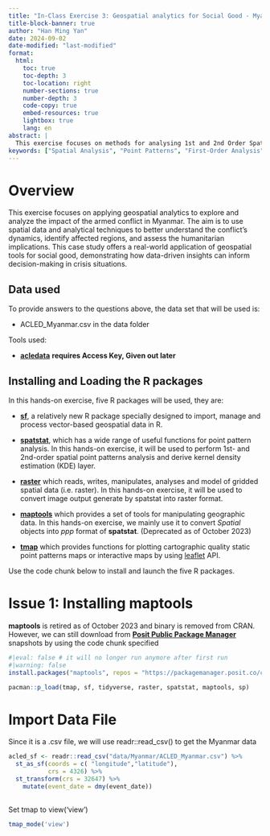 ```yaml
---
title: "In-Class Exercise 3: Geospatial analytics for Social Good - Myanmar Arm Conflict Case Study"
title-block-banner: true
author: "Han Ming Yan"
date: 2024-09-02
date-modified: "last-modified"
format:
  html:
    toc: true
    toc-depth: 3
    toc-location: right
    number-sections: true
    number-depth: 3
    code-copy: true
    embed-resources: true
    lightbox: true
    lang: en
abstract: |
  This exercise focuses on methods for analysing 1st and 2nd Order Spatial Point Patterns. We will cover techniques and tools necessary for conducting this analysis, with practical examples.
keywords: ["Spatial Analysis", "Point Patterns", "First-Order Analysis", "Second-Order Analysis", "Monte Carlo simulation", "Myanmar", "Myanmar Civil War Crisis"]
---
```


# **Overview**

This exercise focuses on applying geospatial analytics to explore and analyze the impact of the armed conflict in Myanmar. The aim is to use spatial data and analytical techniques to better understand the conflict's dynamics, identify affected regions, and assess the humanitarian implications. This case study offers a real-world application of geospatial tools for social good, demonstrating how data-driven insights can inform decision-making in crisis situations.

## **Data used**

To provide answers to the questions above, the data set that will be used is:

-   ACLED_Myanmar.csv in the data folder

Tools used:

-   [**acledata**](https://acleddata.com/data-export-tool/) **requires Access Key, Given out later**

## **Installing and Loading the R packages**

In this hands-on exercise, five R packages will be used, they are:

-   [**sf**](https://r-spatial.github.io/sf/), a relatively new R package specially designed to import, manage and process vector-based geospatial data in R.

-   [**spatstat**](https://spatstat.org/), which has a wide range of useful functions for point pattern analysis. In this hands-on exercise, it will be used to perform 1st- and 2nd-order spatial point patterns analysis and derive kernel density estimation (KDE) layer.

-   [**raster**](https://cran.r-project.org/web/packages/raster/) which reads, writes, manipulates, analyses and model of gridded spatial data (i.e. raster). In this hands-on exercise, it will be used to convert image output generate by spatstat into raster format.

-   [**maptools**](https://cran.r-project.org/web/packages/maptools/index.html) which provides a set of tools for manipulating geographic data. In this hands-on exercise, we mainly use it to convert *Spatial* objects into *ppp* format of **spatstat**. (Deprecated as of October 2023)

-   [**tmap**](https://cran.r-project.org/web/packages/tmap/index.html) which provides functions for plotting cartographic quality static point patterns maps or interactive maps by using [leaflet](https://leafletjs.com/) API.

Use the code chunk below to install and launch the five R packages.

# Issue 1: Installing maptools

**maptools** is retired as of October 2023 and binary is removed from CRAN. However, we can still download from [**Posit Public Package Manager**](https://packagemanager.posit.co/client/) snapshots by using the code chunk specified

```r
#|eval: false # it will no longer run anymore after first run
#|warning: false
install.packages("maptools", repos = "https://packagemanager.posit.co/cran/2023-10-13")
```

```r
pacman::p_load(tmap, sf, tidyverse, raster, spatstat, maptools, sp)
```

# Import Data File 

Since it is a .csv file, we will use readr::read_csv() to get the Myanmar data

```r
acled_sf <- readr::read_csv("data/Myanmar/ACLED_Myanmar.csv") %>%
  st_as_sf(coords = c( "longitude","latitude"),
           crs = 4326) %>%
  st_transform(crs = 32647) %>%
    mutate(event_date = dmy(event_date))
  
```

Set tmap to view('view')

```r
tmap_mode('view')
```
